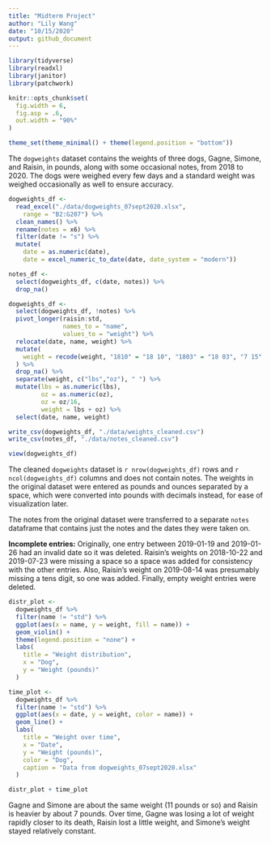 ```yaml
---
title: "Midterm Project"
author: "Lily Wang"
date: "10/15/2020"
output: github_document
---
```


```r
library(tidyverse)
library(readxl)
library(janitor)
library(patchwork)

knitr::opts_chunk$set(
  fig.width = 6,
  fig.asp = .6,
  out.width = "90%"
)

theme_set(theme_minimal() + theme(legend.position = "bottom"))
```

The `dogweights` dataset contains the weights of three dogs, Gagne, Simone, and Raisin, in pounds, along with some occasional notes, from 2018 to 2020. The dogs were weighed every few days and a standard weight was weighed occasionally as well to ensure accuracy. 

```r
dogweights_df <- 
  read_excel("./data/dogweights_07sept2020.xlsx",
    range = "B2:G207") %>% 
  clean_names() %>% 
  rename(notes = x6) %>% 
  filter(date != "s") %>% 
  mutate(
    date = as.numeric(date),
    date = excel_numeric_to_date(date, date_system = "modern"))

notes_df <- 
  select(dogweights_df, c(date, notes)) %>% 
  drop_na()

dogweights_df <-
  select(dogweights_df, !notes) %>% 
  pivot_longer(raisin:std,
               names_to = "name",
               values_to = "weight") %>% 
  relocate(date, name, weight) %>% 
  mutate(
    weight = recode(weight, "1810" = "18 10", "1803" = "18 03", "7 15" = "17 15")
  ) %>% 
  drop_na() %>% 
  separate(weight, c("lbs","oz"), " ") %>% 
  mutate(lbs = as.numeric(lbs),
         oz = as.numeric(oz),
         oz = oz/16,
         weight = lbs + oz) %>% 
  select(date, name, weight)

write_csv(dogweights_df, "./data/weights_cleaned.csv")
write_csv(notes_df, "./data/notes_cleaned.csv")

view(dogweights_df)
```

The cleaned `dogweights` dataset is `r nrow(dogweights_df)` rows and `r ncol(dogweights_df)` columns and does not contain notes. The weights in the original dataset were entered as pounds and ounces separated by a space, which were converted into pounds with decimals instead, for ease of visualization later. 

The notes from the original dataset were transferred to a separate `notes` dataframe that contains just the notes and the dates they were taken on.

**Incomplete entries:** Originally, one entry between 2019-01-19 and 2019-01-26 had an invalid date so it was deleted. Raisin's weights on 2018-10-22 and 2019-07-23 were missing a space so a space was added for consistency with the other entries. Also, Raisin's weight on 2019-08-14 was presumably missing a tens digit, so one was added. Finally, empty weight entries were deleted.

```r
distr_plot <- 
  dogweights_df %>% 
  filter(name != "std") %>% 
  ggplot(aes(x = name, y = weight, fill = name)) +
  geom_violin() +
  theme(legend.position = "none") +
  labs(
    title = "Weight distribution",
    x = "Dog",
    y = "Weight (pounds)"
  )

time_plot <-
  dogweights_df %>% 
  filter(name != "std") %>% 
  ggplot(aes(x = date, y = weight, color = name)) +
  geom_line() +   
  labs(
    title = "Weight over time",
    x = "Date",
    y = "Weight (pounds)",
    color = "Dog",
    caption = "Data from dogweights_07sept2020.xlsx"
  )

distr_plot + time_plot
```

Gagne and Simone are about the same weight (11 pounds or so) and Raisin is heavier by about 7 pounds. Over time, Gagne was losing a lot of weight rapidly closer to its death, Raisin lost a little weight, and Simone's weight stayed relatively constant.
